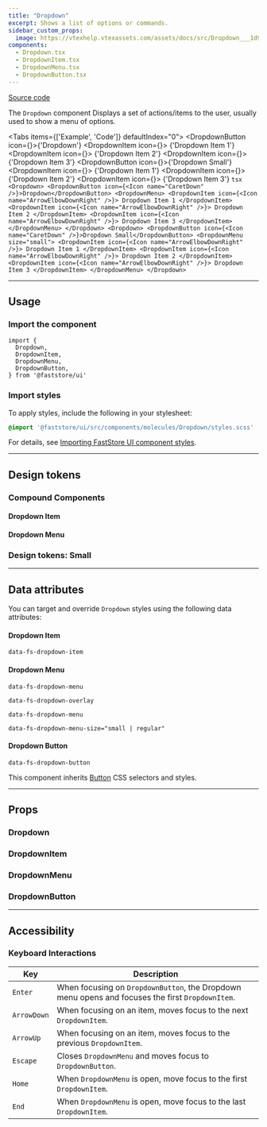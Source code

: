 ```yaml
---
title: "Dropdown"
excerpt: Shows a list of options or commands.
sidebar_custom_props:
  image: https://vtexhelp.vtexassets.com/assets/docs/src/Dropdown___1d904311eb18facba54340e76b109d62.png
components:
  - Dropdown.tsx
  - DropdownItem.tsx
  - DropdownMenu.tsx
  - DropdownButton.tsx
---
```


[<i class="fa-brands fa-github"></i> Source code](https://github.com/vtex/faststore/tree/main/packages/components/src/molecules/Dropdown)

The `Dropdown` component Displays a set of actions/items to the user, usually used to show a menu of options.

<Tabs items={['Example', 'Code']} defaultIndex="0">
  <Tab>
    <OverviewSection>
      <Dropdown>
        <DropdownButton icon={<Icon name="CaretDown" />}>{'Dropdown'}</DropdownButton>
        <DropdownMenu>
          <DropdownItem icon={<Icon name="ArrowElbowDownRight" />}>
            {'Dropdown Item 1'}
          </DropdownItem>
          <DropdownItem icon={<Icon name="ArrowElbowDownRight" />}>
            {'Dropdown Item 2'}
          </DropdownItem>
          <DropdownItem icon={<Icon name="ArrowElbowDownRight" />}>
            {'Dropdown Item 3'}
          </DropdownItem>
        </DropdownMenu>
      </Dropdown>
      <Dropdown>
        <DropdownButton icon={<Icon name="CaretDown" />}>{'Dropdown Small'}</DropdownButton>
        <DropdownMenu size="small">
          <DropdownItem icon={<Icon name="ArrowElbowDownRight" />}>
            {'Dropdown Item 1'}
          </DropdownItem>
          <DropdownItem icon={<Icon name="ArrowElbowDownRight" />}>
            {'Dropdown Item 2'}
          </DropdownItem>
          <DropdownItem icon={<Icon name="ArrowElbowDownRight" />}>
            {'Dropdown Item 3'}
          </DropdownItem>
        </DropdownMenu>
      </Dropdown>
    </OverviewSection>
  </Tab>
  <Tab>
    ```tsx
    <Dropdown>
      <DropdownButton icon={<Icon name="CaretDown" />}>Dropdown</DropdownButton>
      <DropdownMenu>
        <DropdownItem icon={<Icon name="ArrowElbowDownRight" />}>
          Dropdown Item 1
        </DropdownItem>
        <DropdownItem icon={<Icon name="ArrowElbowDownRight" />}>
          Dropdown Item 2
        </DropdownItem>
        <DropdownItem icon={<Icon name="ArrowElbowDownRight" />}>
          Dropdown Item 3
        </DropdownItem>
      </DropdownMenu>
    </Dropdown>
    <Dropdown>
      <DropdownButton icon={<Icon name="CaretDown" />}>Dropdown Small</DropdownButton>
      <DropdownMenu size="small">
        <DropdownItem icon={<Icon name="ArrowElbowDownRight" />}>
          Dropdown Item 1
        </DropdownItem>
        <DropdownItem icon={<Icon name="ArrowElbowDownRight" />}>
          Dropdown Item 2
        </DropdownItem>
        <DropdownItem icon={<Icon name="ArrowElbowDownRight" />}>
          Dropdown Item 3
        </DropdownItem>
      </DropdownMenu>
    </Dropdown>
    ```
  </Tab>
</Tabs>

---

## Usage

### Import the component

```tsx
import {
  Dropdown,
  DropdownItem,
  DropdownMenu,
  DropdownButton,
} from '@faststore/ui'
```

### Import styles

To apply styles, include the following in your stylesheet:

```scss
@import '@faststore/ui/src/components/molecules/Dropdown/styles.scss'
```

For details, see [Importing FastStore UI component styles](https://developers.vtex.com/docs/guides/faststore/using-themes-importing-ui-components-styles).

---

## Design tokens

### Compound Components

#### Dropdown Item

<TokenTable>
  <TokenRow token="--fs-dropdown-item-min-height" value="2.375rem" />
  <TokenRow
    token="--fs-dropdown-item-padding"
    value="var(--fs-spacing-1) var(--fs-spacing-2) var(--fs-spacing-1) var(--fs-spacing-1)"
  />
  <TokenDivider />
  <TokenRow
    token="--fs-dropdown-item-text-size"
    value="var(--fs-text-size-base)"
  />
  <TokenRow
    token="--fs-dropdown-item-text-weight"
    value="var(--fs-text-weight-regular)"
  />
  <TokenDivider />
  <TokenRow
    token="--fs-dropdown-item-color"
    value="var(--fs-color-link)"
    isColor
  />
  <TokenRow
    token="--fs-dropdown-item-bkg-color"
    value="var(--fs-color-tertiary-bkg-light)"
    isColor
  />
  <TokenRow
    token="--fs-dropdown-item-bkg-color-hover"
    value="var(--fs-color-primary-bkg-light)"
    isColor
  />
  <TokenDivider />
  <TokenRow
    token="--fs-dropdown-item-border-bottom-color"
    value="var(--fs-border-color-light)"
  />
  <TokenDivider />
  <TokenRow token="--fs-dropdown-item-icon-min-width" value="1.125rem" />
  <TokenRow
    token="--fs-dropdown-item-icon-margin-right"
    value="var(--fs-spacing-0)"
  />
  <TokenRow
    token="--fs-dropdown-item-icon-margin-top"
    value="calc(-1 * var(--fs-spacing-1))"
  />
</TokenTable>

#### Dropdown Menu

<TokenTable>
  <TokenRow
    token="--fs-dropdown-menu-bkg-color"
    value="var(--fs-color-tertiary-bkg)"
    isColor
  />
  <TokenRow
    token="--fs-dropdown-menu-border-radius"
    value="var(--fs-border-radius)"
  />
  <TokenRow
    token="--fs-dropdown-menu-box-shadow"
    value="var(--fs-shadow-hover)"
  />
</TokenTable>

### Design tokens: Small

<TokenTable>
  <TokenRow token="--fs-dropdown-item-small-min-height" value="1.75rem" />
  <TokenRow
    token="--fs-dropdown-item-small-padding"
    value="var(--fs-spacing-0) var(--fs-spacing-2) var(--fs-spacing-0) var(--fs-spacing-1)"
  />
  <TokenRow
    token="--fs-dropdown-item-small-text-size"
    value="var(--fs-text-size-1)"
  />
</TokenTable>

---

## Data attributes

You can target and override `Dropdown` styles using the following data attributes:

#### Dropdown Item

`data-fs-dropdown-item`

#### Dropdown Menu

`data-fs-dropdown-menu`

`data-fs-dropdown-overlay`

`data-fs-dropdown-menu`

`data-fs-dropdown-menu-size="small | regular"`

#### Dropdown Button

`data-fs-dropdown-button`

This component inherits [Button](https://developers.vtex.com/docs/guides/faststore/atoms-button) CSS selectors and styles.

---

## Props

### Dropdown

<ComponentPropsSection component="Dropdown" />

### DropdownItem

<ComponentPropsSection component="DropdownItem" />

### DropdownMenu

<ComponentPropsSection component="DropdownMenu" />

### DropdownButton

<ComponentPropsSection component="DropdownButton" />

---

## Accessibility

### Keyboard Interactions

| Key       | Description                                                                                     |
|-----------|-------------------------------------------------------------------------------------------------|
| `Enter`   | When focusing on `DropdownButton`, the Dropdown menu opens and focuses the first `DropdownItem`. |
| `ArrowDown` | When focusing on an item, moves focus to the next `DropdownItem`.                                   |
| `ArrowUp` | When focusing on an item, moves focus to the previous `DropdownItem`.                                 |
| `Escape`  | Closes `DropdownMenu` and moves focus to `DropdownButton`.                                         |
| `Home`    | When `DropdownMenu` is open, move focus to the first `DropdownItem`.                                |
| `End`     | When `DropdownMenu` is open, move focus to the last `DropdownItem`.                                 |

